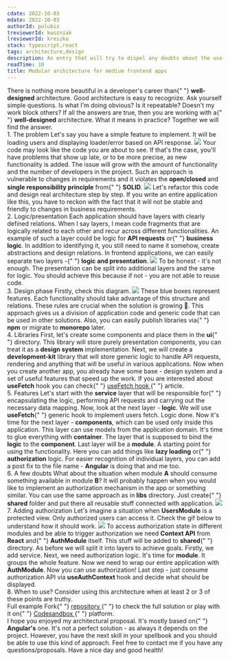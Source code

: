 ```yaml
---
cdate: 2022-10-03
mdate: 2022-10-03
authorId: polubis
treviewerId: kwozniak
lreviewerId: kreszko
stack: typescript,react
tags: architecture,design
description: An entry that will try to dispel any doubts about the use of modular architecture in frontend applications.
readTime: 10
title: Modular architecture for medium frontend apps
---
```


<Prelude>
  <M>
    There is nothing more beautiful in a developer's career than{" "}
    <B>well-designed</B> architecture.
  </M>
  <M>
    Good architecture is easy to recognize. Ask yourself simple questions. Is
    what I'm doing obvious? Is it repeatable? Doesn't my work block others?
  </M>
  <M>
    If all the answers are true, then you are working with a{" "}
    <B>well-designed</B> architecture.
  </M>
  <M>What it means in practice? Together we will find the answer.</M>
</Prelude>

<Section>
  <XL>1. The problem</XL>
  <M>
    Let's say you have a simple feature to implement. It will be loading users
    and displaying loader/error based on API response.
  </M>
  <Img
    border
    src="https://raw.githubusercontent.com/polubis/WebBlog/Modular-architecture-for-medium-frontend-apps/src/articles/architecture/modular-architecture-for-medium-frontend-apps/app.gif"
    description="Small demo"
  />
  <M>
    Your code may look like the code you are about to see. If that's the case,
    you'll have problems that show up late, or to be more precise, as new
    functionality is added.
  </M>
  <Snippet
    linesCount={62}
    src="https://raw.githubusercontent.com/polubis/Modular-architecture-for-medium-frontend-apps/main/snippets/no-layers.tsx"
    description="A messy solution"
  />
  <M>
    The issue will grow with the amount of functionality and the number of
    developers in the project.
  </M>
  <M>
    Such an approach is vulnerable to changes in requirements and it violates
    the <B>open/closed</B> and <B>single responsibility principle</B> from{" "}
    <B>SOLID</B>.
  </M>
  <Img
    border
    src="https://raw.githubusercontent.com/polubis/WebBlog/Modular-architecture-for-medium-frontend-apps/src/articles/architecture/modular-architecture-for-medium-frontend-apps/1-layer.jpg"
    description="Your current architecture diagram"
  />
  <M>Let's refactor this code and design real architecture step by step.</M>
  <Hint hasBg>
    If you write an entire application like this, you have to reckon with the
    fact that it will not be stable and friendly to changes in business
    requirements.
  </Hint>
</Section>

<Section>
  <XL>2. Logic/presentation</XL>
  <M>
    Each application should have layers with clearly defined relations. When I
    say layers, I mean code fragments that are logically related to each other
    and recur across different functionalities.
  </M>
  <M>
    An example of such a layer could be logic for <B>API requests</B> or{" "}
    <B>business logic</B>. In addition to identifying it, you still need to name
    it somehow, create abstractions and design relations.
  </M>
  <M>
    In frontend applications, we can easily separate two layers -{" "}
    <B>logic and presentation</B>.
  </M>
  <Img
    border
    src="https://raw.githubusercontent.com/polubis/WebBlog/Modular-architecture-for-medium-frontend-apps/src/articles/architecture/modular-architecture-for-medium-frontend-apps/lp.jpg"
    description="Now you have 2 layers"
  />
  <Snippet
    src="https://raw.githubusercontent.com/polubis/Modular-architecture-for-medium-frontend-apps/main/snippets/2-layers.tsx"
    description="2 layers in code"
    linesCount={63}
  />
  <M>
    To be honest - it's not enough. The presentation can be split into
    additional layers and the same for logic. You should achieve this because if
    not - you are not able to reuse code.
  </M>
</Section>

<Section>
  <XL>3. Design phase</XL>
  <M>Firstly, check this diagram.</M>
  <Img
    border
    src="https://raw.githubusercontent.com/polubis/WebBlog/Modular-architecture-for-medium-frontend-apps/src/articles/architecture/modular-architecture-for-medium-frontend-apps/a-final.jpg"
    description="Modular architecture diagram"
  />
  <M>
    These blue boxes represent features. Each functionality should take
    advantage of this structure and relations. These rules are crucial when the
    solution is growing 🐍.
  </M>
  <M>
    This approach gives us a division of application code and generic code that
    can be used in other solutions. Also, you can easily publish libraries via{" "}
    <B>npm</B> or migrate to <B>monorepo</B> later.
  </M>
</Section>

<Section>
  <XL>4. Libraries</XL>
  <M>
    First, let's create some components and place them in the <B>ui</B>{" "}
    directory. This library will store purely presentation components, you can
    treat it as a <B>design system</B> implementation.
  </M>
  <Snippet
    src="https://raw.githubusercontent.com/polubis/Modular-architecture-for-medium-frontend-apps/main/src/libs/ui/avatar/Avatar.tsx"
    description="Avatar component"
    linesCount={13}
  />
  <Snippet
    src="https://raw.githubusercontent.com/polubis/Modular-architecture-for-medium-frontend-apps/main/src/libs/ui/avatars-grid/AvatarsGrid.tsx"
    description="AvatarsGrid component"
    linesCount={27}
  />
  <M>
    Next, we will create a <B>development-kit</B> library that will store
    generic logic to handle API requests, rendering and anything that will be
    useful in various applications.
  </M>
  <Snippet
    src="https://raw.githubusercontent.com/polubis/Modular-architecture-for-medium-frontend-apps/main/src/libs/development-kit/useFetch.ts"
    description="Generic hook for fetching"
    linesCount={60}
  />
  <Snippet
    src="https://raw.githubusercontent.com/polubis/Modular-architecture-for-medium-frontend-apps/main/src/libs/development-kit/Renderer.tsx"
    description="Render handler"
    linesCount={30}
  />
  <M>
    Now when you create another app, you already have some base - design system
    and a set of useful features that speed up the work.
  </M>
  <Hint hasBg>
    If you are interested about <B>useFetch</B> hook you can check{" "}
    <A
      href="https://greenonsoftware.com/articles/quick-wins/use-fetch-hook/"
      outside
    >
      useFetch hook
    </A>{" "}
    article.
  </Hint>
</Section>

<Section>
  <XL>5. Features</XL>
  <M>
    Let's start with the <B>service</B> layer that will be responsible for{" "}
    encapsulating the logic, performing API requests and carrying out the
    necessary data mapping.
  </M>
  <Snippet
    src="https://raw.githubusercontent.com/polubis/Modular-architecture-for-medium-frontend-apps/main/src/features/users/services/users.service.ts"
    description="Now you can fetch users"
    linesCount={51}
  />
  <M>
    Now, look at the next layer - <B>logic</B>. We will use <B>useFetch</B>{" "}
    generic hook to implement users fetch.
  </M>
  <Snippet
    src="https://raw.githubusercontent.com/polubis/Modular-architecture-for-medium-frontend-apps/main/src/features/users/logic/use-users.ts"
    description="Handling fetch users"
    linesCount={13}
  />
  <M>
    Logic done. Now it's time for the next layer - <B>components</B>, which can
    be used only inside this application. This layer can use models from the
    application domain.
  </M>
  <Snippet
    src="https://raw.githubusercontent.com/polubis/Modular-architecture-for-medium-frontend-apps/main/src/features/users/components/users-list/users-list.component.tsx"
    description="Rendering users list"
    linesCount={42}
  />
  <M>
    It's time to glue everything with <B>container</B>. The layer that is
    supposed to bind the <B>logic</B> to the <B>component</B>.
  </M>
  <Snippet
    src="https://raw.githubusercontent.com/polubis/Modular-architecture-for-medium-frontend-apps/Showcase/snippets/users.container.tsx"
    description="Looks simple?"
    linesCount={8}
  />
  <M>
    Last layer will be a <B>module</B>. A starting point for using the
    functionality. Here you can add things like <B>lazy loading</B> or{" "}
    <B>authorization</B> logic.
  </M>
  <Snippet
    src="https://raw.githubusercontent.com/polubis/Modular-architecture-for-medium-frontend-apps/main/snippets/users.module.tsx"
    description="Here everything starts"
    linesCount={5}
  />
  <Hint hasBg>
    For easier recognition of individual layers, you can add a post fix to the
    file name - <B>Angular</B> is doing that and me too.
  </Hint>
</Section>

<Section>
  <XL>6. A few doubts</XL>
  <M>
    What about the situation when module <B>A</B> should consume something
    available in module <B>B</B>? It will probably happen when you would like to
    implement an authorization mechanism in the app or something similar.
  </M>
  <M>
    You can use the same approach as in <B>libs</B> directory. Just create{" "}
    <B>shared</B> folder and put there all reusable stuff connected with
    application.
  </M>
  <Img
    border
    src="https://raw.githubusercontent.com/polubis/WebBlog/Modular-architecture-for-medium-frontend-apps/src/articles/architecture/modular-architecture-for-medium-frontend-apps/a-final4x.png"
    description="Architecture with shared module"
  />
</Section>

<Section>
  <XL>7. Adding authorization</XL>
  <M>
    Let's imagine a situation when <B>UsersModule</B> is a protected view. Only
    authorized users can access it. Check the gif below to understand how it
    should work.
  </M>
  <Img
    border
    src="https://raw.githubusercontent.com/polubis/WebBlog/Modular-architecture-for-medium-frontend-apps/src/articles/architecture/modular-architecture-for-medium-frontend-apps/app-final.gif"
    description="Authorization feature"
  />
  <M>
    To access authorization state in different modules and be able to trigger
    authorization we need <B>Context API</B> from <B>React</B> and{" "}
    <B>AuthModule</B> itself. This stuff will be added to <B>shared</B>{" "}
    directory.
  </M>
  <M>
    As before we will split it into layers to achieve goals. Firstly, we add
    service.
  </M>
  <Snippet
    src="https://raw.githubusercontent.com/polubis/Modular-architecture-for-medium-frontend-apps/main/src/shared/auth/services/auth.service.ts"
    description="Authorization service"
    linesCount={54}
  />
  <M>Next, we need authorization logic.</M>
  <Snippet
    src="https://raw.githubusercontent.com/polubis/Modular-architecture-for-medium-frontend-apps/main/src/shared/auth/logic/auth.tsx"
    description="Context used"
    linesCount={45}
  />
  <M>
    It's time for <B>module</B>. It groups the whole feature.
  </M>
  <Snippet
    src="https://raw.githubusercontent.com/polubis/Modular-architecture-for-medium-frontend-apps/main/src/shared/auth/auth.module.tsx"
    description="Module is ultra simple"
    linesCount={5}
  />
  <M>
    Now we need to wrap our entire application with <B>AuthModule</B>. Now you
    can use authorization!
  </M>
  <Snippet
    src="https://raw.githubusercontent.com/polubis/Modular-architecture-for-medium-frontend-apps/main/src/index.tsx"
    description="App wrapped"
    linesCount={22}
  />
  <M>
    Last step - just consume authorization API via <B>useAuthContext</B> hook
    and decide what should be displayed.
  </M>
  <Snippet
    src="https://raw.githubusercontent.com/polubis/Modular-architecture-for-medium-frontend-apps/main/src/features/users/containers/users.container.tsx"
    description="Consuming auth API"
    linesCount={26}
  />
</Section>

<Section>
  <XL>8. When to use?</XL>
  <M>
    Consider using this architecture when at least 2 or 3 of these points are
    truthy.
  </M>
  <List items="It's single page application, There is a small amount of shared state across components, Application is small/medium size, Your team is familiar with these architectural concepts" />
</Section>

<Section>
  <XL>Full example</XL>
  <M>
    Fork{" "}
    <A
      href="https://github.com/polubis/Modular-architecture-for-medium-frontend-apps/tree/Showcase"
      outside
    >
      repository
    </A>{" "}
    to check the full solution or play with it on{" "}
    <A
      href="https://codesandbox.io/p/github/polubis/Modular-architecture-for-medium-frontend-apps/Showcase?import=true&selection=%5B%7B%22endColumn%22%3A3%2C%22endLineNumber%22%3A16%2C%22startColumn%22%3A3%2C%22startLineNumber%22%3A16%7D%5D"
      outside
    >
      Codesandbox
    </A>{" "}
    platform.
  </M>
</Section>

<Summary>
  <M>
    I hope you enjoyed my architectural proposal. It's mostly based on{" "}
    <B>Angular's</B> one.
  </M>
  <M>
    It's not a perfect solution - as always it depends on the project. However,
    you have the next skill in your spellbook and you should be able to use this
    kind of approach.
  </M>
  <M>
    Feel free to contact me if you have any questions/proposals. Have a nice day
    and good health!
  </M>
</Summary>
